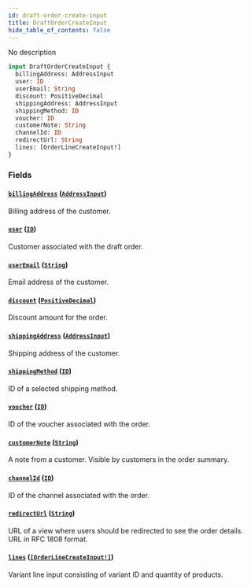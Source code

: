 ```yaml
---
id: draft-order-create-input
title: DraftOrderCreateInput
hide_table_of_contents: false
---
```


No description

```graphql
input DraftOrderCreateInput {
  billingAddress: AddressInput
  user: ID
  userEmail: String
  discount: PositiveDecimal
  shippingAddress: AddressInput
  shippingMethod: ID
  voucher: ID
  customerNote: String
  channelId: ID
  redirectUrl: String
  lines: [OrderLineCreateInput!]
}
```

### Fields

#### [`billingAddress`](#) ([`AddressInput`](../../../developer/api-reference/inputs/address-input))

Billing address of the customer.

#### [`user`](#) ([`ID`](../../../developer/api-reference/scalars/id))

Customer associated with the draft order.

#### [`userEmail`](#) ([`String`](../../../developer/api-reference/scalars/string))

Email address of the customer.

#### [`discount`](#) ([`PositiveDecimal`](../../../developer/api-reference/scalars/positive-decimal))

Discount amount for the order.

#### [`shippingAddress`](#) ([`AddressInput`](../../../developer/api-reference/inputs/address-input))

Shipping address of the customer.

#### [`shippingMethod`](#) ([`ID`](../../../developer/api-reference/scalars/id))

ID of a selected shipping method.

#### [`voucher`](#) ([`ID`](../../../developer/api-reference/scalars/id))

ID of the voucher associated with the order.

#### [`customerNote`](#) ([`String`](../../../developer/api-reference/scalars/string))

A note from a customer. Visible by customers in the order summary.

#### [`channelId`](#) ([`ID`](../../../developer/api-reference/scalars/id))

ID of the channel associated with the order.

#### [`redirectUrl`](#) ([`String`](../../../developer/api-reference/scalars/string))

URL of a view where users should be redirected to see the order details. URL in RFC 1808 format.

#### [`lines`](#) ([`[OrderLineCreateInput!]`](../../../developer/api-reference/inputs/order-line-create-input))

Variant line input consisting of variant ID and quantity of products.
